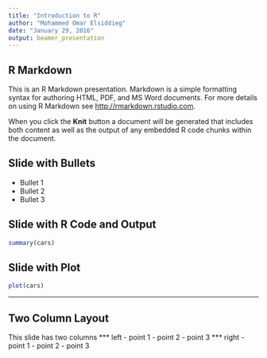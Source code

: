 ```yaml
---
title: "Introduction to R"
author: "Mohammed Omar Elsiddieg"
date: "January 29, 2016"
output: beamer_presentation
---
```


## R Markdown

This is an R Markdown presentation. Markdown is a simple formatting syntax for authoring HTML, PDF, and MS Word documents. For more details on using R Markdown see <http://rmarkdown.rstudio.com>.

When you click the **Knit** button a document will be generated that includes both content as well as the output of any embedded R code chunks within the document.

## Slide with Bullets

- Bullet 1
- Bullet 2
- Bullet 3

## Slide with R Code and Output

```r
summary(cars)
```

## Slide with Plot

```r
plot(cars)
```

---

## Two Column Layout   
This slide has two columns
*** left
- point 1
- point 2
- point 3
*** right
- point 1
- point 2
- point 3